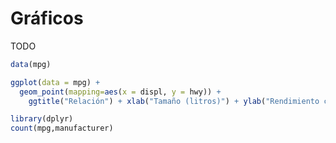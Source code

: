 # Gráficos {#plots}

TODO


```r
data(mpg)
```

```r
ggplot(data = mpg) + 
  geom_point(mapping=aes(x = displ, y = hwy)) +
    ggtitle("Relación") + xlab("Tamaño (litros)") + ylab("Rendimiento combustible (millas/galón)")
```




```r
library(dplyr)
count(mpg,manufacturer)
```
